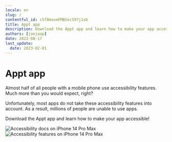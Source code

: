 ```yaml
---
locale: en
slug: /
contentful_id: c5f8mavmFMBSec597j1sb
title: Appt app
description: Download the Appt app and learn how to make your app accessible!
authors: [janjaap]
date: 2022-08-17
last_update:
  date: 2023-02-01
---
```


# Appt app

Almost half of all people with a mobile phone use accessibility features. Much more than you would expect, right?

Unfortunately, most apps do not take these accessibility features into account. As a result, millions of people are unable to use apps.

Download the Appt app and learn how to make your app accessible!

<CustomLink url="https://appt.li/android" label="Download Appt app for Android" external={true} appearance="primaryButton" />

<CustomLink url="https://appt.li/ios" label="Download Appt app for iOS" external={true} appearance="primaryButton" />

<TwoColumnBlock>
  <LeftColumn>
    <ColumnRow>
      <Image src="/img/light/iPhone 14 Pro Max - Docs.png" alt="Accessibility docs on iPhone 14 Pro Max"/>
    </ColumnRow>
  </LeftColumn>
  <RightColumn>
    <ColumnRow>
      <Image src="/img/light/iPhone 14 Pro Max - Features.png" alt="Accessibility features on iPhone 14 Pro Max"/>
    </ColumnRow>
  </RightColumn>
</TwoColumnBlock>
